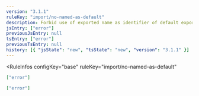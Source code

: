 ```yaml
---
version: "3.1.1"
ruleKey: "import/no-named-as-default"
description: Forbid use of exported name as identifier of default export
jsEntry: ["error"]
previousJsEntry: null
tsEntry: ["error"]
previousTsEntry: null
history: [{ "jsState": "new", "tsState": "new", "version": "3.1.1" }]
---
```


<RuleInfos 
  configKey="base" 
  ruleKey="import/no-named-as-default" 
>

```json
["error"]
```

```json
["error"]
```

</RuleInfos>
